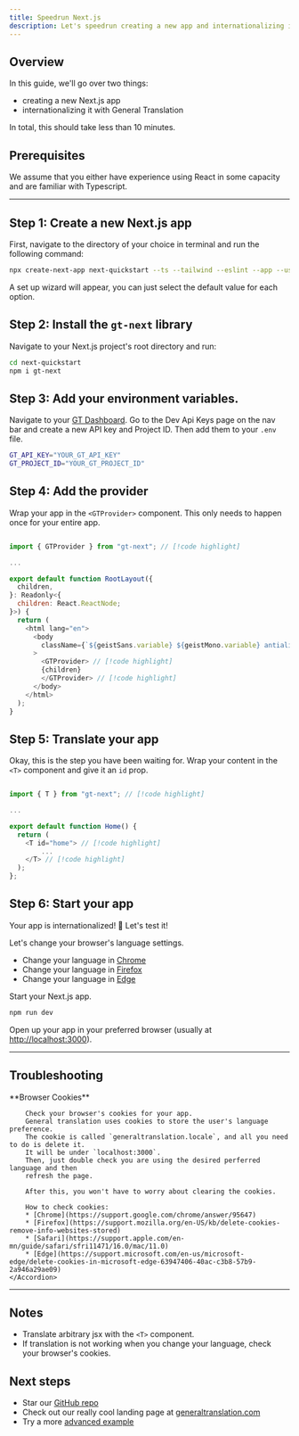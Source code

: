 ```yaml
---
title: Speedrun Next.js
description: Let's speedrun creating a new app and internationalizing it with GT.
---
```


## Overview

In this guide, we'll go over two things:
 - creating a new Next.js app
 - internationalizing it with General Translation

In total, this should take less than 10 minutes.


## Prerequisites

We assume that you either have experience using React in some capacity and are familiar with Typescript.

---

## Step 1: Create a new Next.js app

First, navigate to the directory of your choice in terminal and run the following command:

```bash copy
npx create-next-app next-quickstart --ts --tailwind --eslint --app --use-npm --src-dir
```

A set up wizard will appear, you can just select the default value for each option.


## Step 2: Install the `gt-next` library

Navigate to your Next.js project's root directory and run:

```bash copy
cd next-quickstart
npm i gt-next
```

## Step 3: Add your environment variables.

Navigate to your [GT Dashboard](https://www.generaltranslation.com/en-US/signin).
Go to the Dev Api Keys page on the nav bar and create a new API key and Project ID.
Then add them to your `.env` file.

```bash copy
GT_API_KEY="YOUR_GT_API_KEY"
GT_PROJECT_ID="YOUR_GT_PROJECT_ID"
```

## Step 4: Add the provider

Wrap your app in the `<GTProvider>` component.
This only needs to happen once for your entire app.

```javascript title="src/app/layout.tsx" copy

import { GTProvider } from "gt-next"; // [!code highlight]

...

export default function RootLayout({
  children,
}: Readonly<{
  children: React.ReactNode;
}>) {
  return (
    <html lang="en">
      <body
        className={`${geistSans.variable} ${geistMono.variable} antialiased`}
      >
        <GTProvider> // [!code highlight]
        {children}
        </GTProvider> // [!code highlight]
      </body>
    </html>
  );
}
```

## Step 5: Translate your app

Okay, this is the step you have been waiting for.
Wrap your content in the `<T>` component and give it an `id` prop.

```javascript title="src/app/page.tsx" copy

import { T } from "gt-next"; // [!code highlight]

...

export default function Home() {
  return (
    <T id="home"> // [!code highlight]
        ...
    </T> // [!code highlight]
  );
};
```

## Step 6: Start your app

Your app is internationalized! 🎉
Let's test it!


Let's change your browser's language settings.
 * Change your language in [Chrome](https://support.google.com/chrome/answer/173424)
 * Change your language in [Firefox](https://support.mozilla.org/en-US/kb/use-firefox-another-language)
 * Change your language in [Edge](https://support.microsoft.com/en-us/microsoft-edge/use-microsoft-edge-in-another-language-4da8b5e0-11ce-7ea4-81d7-4e332eec551f)

Start your Next.js app.
```bash copy
npm run dev
```

Open up your app in your preferred browser (usually at [http://localhost:3000](http://localhost:3000)).

---

## Troubleshooting
<Accordions>
    <Accordion title="My app's language is not changing, even though I've changed my browser's language.">
        **Browser Cookies**

        Check your browser's cookies for your app.
        General translation uses cookies to store the user's language preference.
        The cookie is called `generaltranslation.locale`, and all you need to do is delete it.
        It will be under `localhost:3000`.
        Then, just double check you are using the desired perferred language and then
        refresh the page.

        After this, you won't have to worry about clearing the cookies.

        How to check cookies:
        * [Chrome](https://support.google.com/chrome/answer/95647)
        * [Firefox](https://support.mozilla.org/en-US/kb/delete-cookies-remove-info-websites-stored)
        * [Safari](https://support.apple.com/en-mn/guide/safari/sfri11471/16.0/mac/11.0)
        * [Edge](https://support.microsoft.com/en-us/microsoft-edge/delete-cookies-in-microsoft-edge-63947406-40ac-c3b8-57b9-2a946a29ae09)
    </Accordion>
</Accordions>

---

## Notes
 * Translate arbitrary jsx with the `<T>` component.
 * If translation is not working when you change your language, check your browser's cookies.

## Next steps
 * Star our [GitHub repo](https://github.com/General-Translation/gt-next)
 * Check out our really cool landing page at [generaltranslation.com](https://www.generaltranslation.com/)
 * Try a more [advanced example](/docs/tutorials/examples/currency-converter/setup)